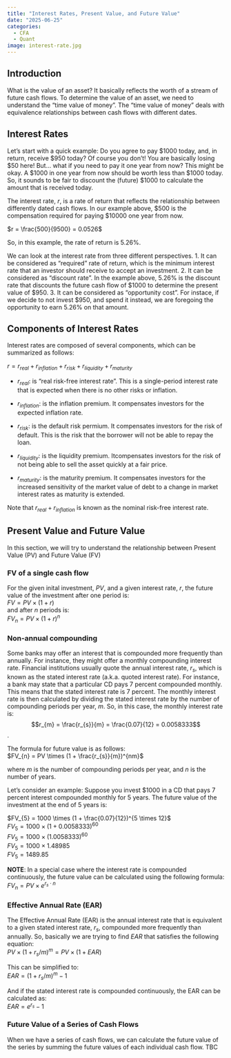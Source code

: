 ```yaml
---
title: "Interest Rates, Present Value, and Future Value"
date: "2025-06-25"
categories:
  - CFA
  - Quant
image: interest-rate.jpg
---
```


## Introduction

What is the value of an asset? It basically reflects the worth of a stream of future cash flows. 
To determine the value of an asset, we need to understand the "time value of money". 
The "time value of money" deals with equivalence relationships between cash flows with different dates.


## Interest Rates

Let's start with a quick example: Do you agree to pay $1000 today, and, in return, receive $950 today? 
Of course you don't! You are basically losing $50 here! But...  what if you need to pay it one year from now? 
This might be okay. A $1000 in one year from now should be worth less than $1000 today. So, it sounds to be fair 
to discount the (future) $1000 to calculate the amount that is received today. 

The interest rate, $r$, is a rate of return that reflects the relationship between differently dated cash flows. 
In our example above, $500 is the compensation required for paying $10000 one year from now. 

$r = \frac{500}{9500} = 0.0526$

So, in this example, the rate of return is 5.26%.

We can look at the interest rate from three different perspectives.
1. It can be considered as "required" rate of return, which is the minimum interest rate that an investor 
should receive to accept an investment.
2. It can be considered as "discount rate". In the example above, 5.26% is the discount rate that
discounts the future cash flow of $1000 to determine the present value of $950.
3. It can be considered as "opportunity cost". For instace, if we decide to not invest $950, and spend it instead, 
we are foregoing the opportunity to earn 5.26% on that amount.

## Components of Interest Rates
Interest rates are composed of several components, which can be summarized as follows:

${
  r = r_{real} + r_{inflation} + r_{risk} + r_{liquidity} + r_{maturity}
}$

* $r_{real}$: is "real risk-free interest rate". This is a single-period interest rate that is 
  expected when there is no other risks or inflation. 

* $r_{inflation}$: is the inflation premium. It compensates investors for the expected inflation rate. 

* $r_{risk}$: is the default risk permium. It compensates investors for the risk of default. This is the risk that the borrower will not be able to 
  repay the loan.

* $r_{liquidity}$: is the liquidity premium. Itcompensates investors for the risk of not being able to sell the asset quickly at a fair price.

* $r_{maturity}$: is the maturity premium. It compensates investors for the increased sensitivity
of the market value of debt to a change in market interest rates as maturity
is extended.

Note that $r_{real} + r_{inflation}$ is known as the nominal risk-free interest rate.

## Present Value and Future Value

In this section, we will try to understand the relationship between Present Value (PV) and Future Value (FV)

### FV of a single cash flow

For the given inital investment, $PV$, and a given interest rate, $r$, the future value of the investment after one period is:
<br>
$FV = PV \times (1 + r)$
<br>
and after $n$ periods is: <br>
$FV_{n} = PV \times (1+r)^{n}$

### Non-annual compounding
Some banks may offer an interest that is compounded more frequently than annually. For instance, they might offer a monthly compounding interest rate. Financial institutions usually quote the annual interest rate, $r_{s}$, which is known as the stated interest rate (a.k.a. quoted interest rate). For instance, a bank may state that a particular CD pays 7 percent compounded monthly. This means that the stated interest rate is 7 percent. The monthly interest rate is then calculated by dividing the stated interest rate by the number of compounding periods per year, $m$. So, in this case, the monthly interest rate is: 
$$r_{m} = \frac{r_{s}}{m} = \frac{0.07}{12} = 0.0058333$$.

The formula for future value is as follows: <br>
$FV_{n} = PV \times (1 + \frac{r_{s}}{m})^{nm}$

where $m$ is the number of compounding periods per year, and $n$ is the number of years.

Let's consider an example:
Suppose you invest $1000 in a CD that pays 7 percent interest compounded monthly for 5 years. 
The future value of the investment at the end of 5 years is:

$FV_{5} = 1000 \times (1 + \frac{0.07}{12})^{5 \times 12}$ <br>
$FV_{5} = 1000 \times (1 + 0.0058333)^{60}$ <br>
$FV_{5} = 1000 \times (1.0058333)^{60}$ <br>
$FV_{5} = 1000 \times 1.48985$ <br>
$FV_{5} = 1489.85$ <br>

**NOTE**: In a special case where the interest rate is compounded continuously, the future value can be calculated using the following formula: <br>
$FV_{n} = PV \times e^{r_{s} \cdot n}$

### Effective Annual Rate (EAR)
The Effective Annual Rate (EAR) is the annual interest rate that is equivalent to a given stated interest rate, $r_{s}$, compounded more frequently than annually. So, basically we are trying to find $EAR$ that satisfies the following equation: <br>
$PV \times (1 + r_{s} / m)^{m} = PV \times (1 + EAR)$

This can be simplified to: <br>
$EAR = (1 + r_{s} / m)^{m} - 1$

And if the stated interest rate is compounded continuously, the EAR can be calculated as: <br>
$EAR = e^{r_{s}} - 1$


### Future Value of a Series of Cash Flows

When we have a series of cash flows, we can calculate the future value of the series by summing the future values of each individual cash flow. TBC